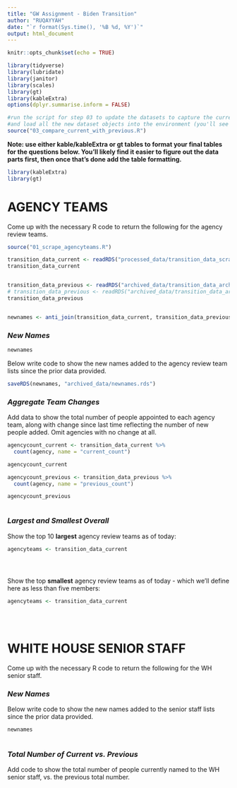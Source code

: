 ```yaml
---
title: "GW Assignment - Biden Transition"
author: "RUQAYYAH"
date: "`r format(Sys.time(), '%B %d, %Y')`"
output: html_document
---
```


```r
knitr::opts_chunk$set(echo = TRUE)

library(tidyverse)
library(lubridate)
library(janitor)
library(scales)
library(gt)
library(kableExtra)
options(dplyr.summarise.inform = FALSE)

#run the script for step 03 to update the datasets to capture the current live verions
#and load all the new dataset objects into the environment (you'll see them populate on the upper right window)
source("03_compare_current_with_previous.R")


```

**Note: use either kable/kableExtra or gt tables to format your final tables for the questions below. You'll likely find it easier to figure out the data parts first, then once that's done add the table formatting.**

```r
library(kableExtra)
library(gt)
```

# AGENCY TEAMS

Come up with the necessary R code to return the following for the agency review teams.
```r
source("01_scrape_agencyteams.R")

transition_data_current <- readRDS("processed_data/transition_data_scraped.rds")
transition_data_current


transition_data_previous <- readRDS("archived_data/transition_data_archived_2020_11_24t09_52.rds")
# transition_data_previous <- readRDS("archived_data/transition_data_archived_2020_11_25t09_34.rds")
transition_data_previous


newnames <- anti_join(transition_data_current, transition_data_previous, by = "idstring")
```

### *New Names*
```r
newnames

```

Below write code to show the new names added to the agency review team lists since the prior data provided.  
  

```r


saveRDS(newnames, "archived_data/newnames.rds")

```


### *Aggregate Team Changes*

Add data to show the total number of people appointed to each agency team, along with change since last time reflecting the number of new people added. Omit agencies with no change at all.  
  

```r

agencycount_current <- transition_data_current %>% 
  count(agency, name = "current_count")

agencycount_current

agencycount_previous <- transition_data_previous %>% 
  count(agency, name = "previous_count")

agencycount_previous



```


### *Largest and Smallest Overall*

Show the top 10 **largest** agency review teams as of today:

```r

agencyteams <- transition_data_current





```

Show the top **smallest** agency review teams as of today - which we'll define here as less than five members:

```r

agencyteams <- transition_data_current


 

```



# WHITE HOUSE SENIOR STAFF

Come up with the necessary R code to return the following for the WH senior staff.

### *New Names*

Below write code to show the new names added to the senior staff lists since the prior data provided.  
  

```r


newnames
 

```


### *Total Number of Current vs. Previous*

Add code to show the total number of people currently named to the WH senior staff, vs. the previous total number.  
  

```r





```
